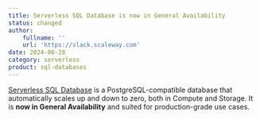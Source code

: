 ```yaml
---
title: Serverless SQL Database is now in General Availability
status: changed
author:
    fullname: ''
    url: 'https://slack.scaleway.com'
date: 2024-06-28
category: serverless
product: sql-databases
---
```


[Serverless SQL Database](https://www.scaleway.com/en/serverless-sql-database/) is a PostgreSQL-compatible database that automatically scales up and down to zero, both in Compute and Storage. It is **now in General Availability** and suited for production-grade use cases.

